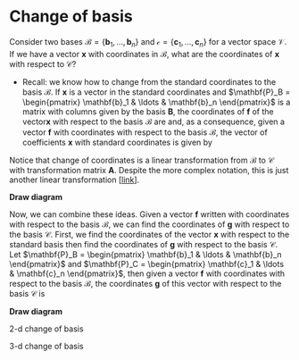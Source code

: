# Change of basis

Consider two bases $\mathcal{B} = \{ \mathbf{b}_1, \ldots, \mathbf{b}_n \}$ and $\mathcal{c} = \{ \mathbf{c}_1, \ldots, \mathbf{c}_n \}$ for a vector space $\mathcal{V}$. If we have a vector $\mathbf{x}$ with coordinates in $\mathcal{B}$, what are the coordinates of $\mathbf{x}$ with respect to $\mathcal{C}$?

* Recall: we know how to change from the standard coordinates to the basis $\mathcal{B}$. If $\mathbf{x}$ is a vector in the standard coordinates and $\mathbf{P}_B = \begin{pmatrix} \mathbf{b}_1 & \ldots & \mathbf{b}_n \end{pmatrix}$ is a matrix with columns given by the basis $\mathbf{B}$, the coordinates of $\mathbf{f}$ of the vector$\mathbf{x}$ with respect to the basis $\mathcal{B}$ are 
\begin{align*}
\mathbf{f} = \mathbf{P}_B^{-1} \mathbf{x}
\end{align*}
and, as a consequence, given a vector $\mathbf{f}$ with coordinates with respect to the basis $\mathcal{B}$, the vector of coefficients $\mathbf{x}$ with standard coordinates is given by 
\begin{align*}
\mathbf{x} = \mathbf{P}_B \mathbf{f}.
\end{align*}

Notice that change of coordinates is a linear transformation from $\mathcal{B}$ to $\mathcal{C}$ with transformation matrix $\mathbf{A}$. Despite the more complex notation, this is just another linear transformation [[link](https://www.youtube.com/watch?v=VGhij2qmOs4)]. 


**Draw diagram**

Now, we can combine these ideas. Given a vector $\mathbf{f}$ written with coordinates with respect to the basis $\mathcal{B}$, we can find the coordinates of $\mathbf{g}$ with respect to the basis $\mathcal{C}$. First, we find the coordinates of the vector  $\mathbf{x}$ with respect to the standard basis then find the coordinates of $\mathbf{g}$ with respect to the basis $\mathcal{C}$. Let $\mathbf{P}_B = \begin{pmatrix} \mathbf{b}_1 & \ldots & \mathbf{b}_n \end{pmatrix}$ and $\mathbf{P}_C = \begin{pmatrix} \mathbf{c}_1 & \ldots & \mathbf{c}_n \end{pmatrix}$, then given a vector $\mathbf{f}$ with coordinates with respect to the basis $\mathcal{B}$, the coordinates $\mathbf{g}$ of this vector with respect to the basis $\mathcal{C}$ is 
\begin{align*}
\mathbf{g} = \mathbf{P}_C^{-1} \mathbf{P}_B \mathbf{f}.
\end{align*}

**Draw diagram**

:::{.example}
2-d change of basis
:::
:::{.example}
3-d change of basis
:::





